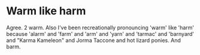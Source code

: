 # Warm like harm

Agree. 2 warm. Also I've been recreationally pronouncing 'warm' like 'harm' because 'alarm' and 'farm' and 'arm' and 'yarn' and 'tarmac' and 'barnyard' and "Karma Kameleon" and Jorma Taccone and hot lizard ponies. And barm.

